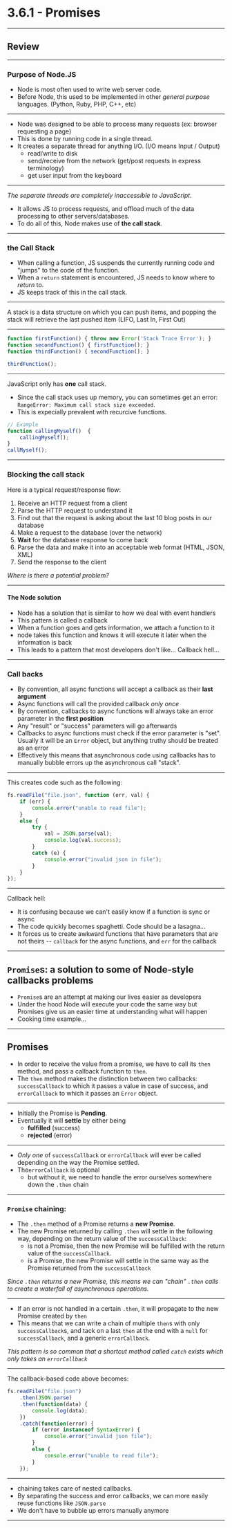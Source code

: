 # 3.6.1 - Promises
---
## Review

---

### Purpose of Node.JS

- Node is most often used to write web server code.
- Before Node, this used to be implemented in other _general purpose_ languages. (Python, Ruby, PHP, C++, etc)

---

- Node was designed to be able to process many requests (ex: browser requesting a page)
- This is done by running code in a single thread.
- It creates a separate thread for anything I/O. (I/O means Input / Output)
    - read/write to disk
    - send/receive from the network (get/post requests in express terminology)
    - get user input from the keyboard

---

_The separate threads are completely inaccessible to JavaScript._

- It allows JS to process requests, and offload much of the data processing to other servers/databases.
- To do all of this, Node makes use of **the call stack**.

---

### the Call Stack

- When calling a function, JS suspends the currently running code and "jumps" to the code of the function.
- When a `return` statement is encountered, JS needs to know where to _return_ to.
- JS keeps track of this in the call stack.

---

A stack is a data structure on which you can push items, and popping the stack will retrieve the last pushed item (LIFO, Last In, First Out) 

---

```js
function firstFunction() { throw new Error('Stack Trace Error'); }
function secondFunction() { firstFunction(); }
function thirdFunction() { secondFunction(); }

thirdFunction();
```

---

JavaScript only has **one** call stack.

- Since the call stack uses up memory, you can sometimes get an error: `RangeError: Maximum call stack size exceeded`.
- This is expecially prevalent with recurcive functions.

```js
// Example
function callingMyself()  {
    callingMyself();
}
callMyself();
```

---

### Blocking the call stack

Here is a typical request/response flow:

1. Receive an HTTP request from a client
2. Parse the HTTP request to understand it
3. Find out that the request is asking about the last 10 blog posts in our database
4. Make a request to the database (over the network)
5. **Wait** for the database response to come back
6. Parse the data and make it into an acceptable web format (HTML, JSON, XML)
7. Send the response to the client

_Where is there a potential problem?_

---

#### The Node solution

- Node has a solution that is similar to how we deal with event handlers
- This pattern is called a callback
- When a function goes and gets information, we attach a function to it 
- node takes this function and knows it will execute it later when the information is back
- This leads to a pattern that most developers don't like... Callback hell...

---


### Call backs

- By convention, all async functions will accept a callback as their **last argument**
- Async functions will call the provided callback _only once_
- By convention, callbacks to async functions will always take an error parameter in the **first position**
- Any "result" or "success" parameters will go afterwards
- Callbacks to async functions must check if the error parameter is "set". Usually it will be an `Error` object, but anything truthy should be treated as an error
- Effectively this means that asynchronous code using callbacks has to manually bubble errors up the asynchronous call "stack".

---

This creates code such as the following:

```js
fs.readFile("file.json", function (err, val) {
    if (err) {
        console.error("unable to read file");
    }
    else {
        try {
            val = JSON.parse(val);
            console.log(val.success);
        }
        catch (e) {
            console.error("invalid json in file");
        }
    }
});
```

<!-- 
The previous code contains a mix of synchronous (`JSON.parse`) and asynchronous (`fs.readFile`) code, showing the two modes of operation:
`JSON.parse` `return`s its value synchronously. It can cause a `SyntaxError` when parsing its input, so we have to use `try`/`catch` to handle the error
`fs.readFile` does not `return` anything! Instead, it accepts a callback function. When the disk access is done, Node calls the callback function and passes it the data. But because an error could have happened, and `throw` can't be used (no more call stack to catch it), the callback accepts an `err` as its first parameter. The callback handles the error by printing "unable to read file"
-->

---

Callback hell:

- It is confusing because we can't easily know if a function is sync or async
- The code quickly becomes spaghetti. Code should be a lasagna...
- It forces us to create awkward functions that have parameters that are not theirs -- `callback` for the async functions, and `err` for the callback

---

## `Promise`s: a solution to some of Node-style callbacks problems

- `Promise`s are an attempt at making our lives easier as developers
- Under the hood Node will execute your code the same way but Promises give us an easier time at understanding what will happen
- Cooking time example...

---

## Promises

- In order to receive the value from a promise, we have to call its `then` method, and pass a callback function to `then`.
- The `then` method makes the distinction between two callbacks: `successCallback` to which it passes a value in case of success, and `errorCallback` to which it passes an `Error` object.

---

- Initially the Promise is **Pending**.
- Eventually it will **settle** by either being 
    - **fulfilled** (success)
    - **rejected** (error)

---

- _Only one_ of `successCallback` or `errorCallback` will ever be called depending on the way the Promise settled.
- The`errorCallback` is optional
    - but without it, we need to handle the error ourselves somewhere down the `.then` chain

---

### `Promise` chaining:

- The `.then` method of a Promise returns a **new Promise**.
- The new Promise returned by calling `.then` will settle in the following way, depending on the return value of the `successCallback`:
    - is not a Promise, then the new Promise will be fulfilled with the return value of the `successCallback`.
    - is a Promise, the new Promise will settle in the same way as the Promise returned from the `successCallback`

_Since `.then` returns a new Promise, this means we can "chain" `.then` calls to create a waterfall of asynchronous operations._

---

- If an error is not handled in a certain `.then`, it will propagate to the new Promise created by `then`
- This means that we can write a chain of multiple `then`s with only `successCallback`s, and tack on a last `then` at the end with a `null` for `successCallback`, and a generic `errorCallback`.

_This pattern is so common that a shortcut method called `catch` exists which only takes an `errorCallback`_

---

The callback-based code above becomes:

```js
fs.readFile("file.json")
    .then(JSON.parse)
    .then(function(data) {
        console.log(data);
    })
    .catch(function(error) {
        if (error instanceof SyntaxError) {
            console.error("invalid json file");
        }
        else {
            console.error("unable to read file");
        }
    });
```

---

- chaining takes care of nested callbacks.
- By separating the success and error callbacks, we can more easily reuse functions like `JSON.parse`
- We don't have to bubble up errors manually anymore

---

